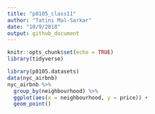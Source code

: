 ```yaml
---
title: "p8105_class11"
author: "Tatini Mal-Sarkar"
date: "10/9/2018"
output: github_document
---
```


```r
knitr::opts_chunk$set(echo = TRUE)
library(tidyverse)
```

```r
library(p8105.datasets)
data(nyc_airbnb) 
nyc_airbnb %>% 
  group_by(neighbourhood) %>% 
  ggplot(aes(x = neighbourhood, y = price)) +
  geom_point()
```

